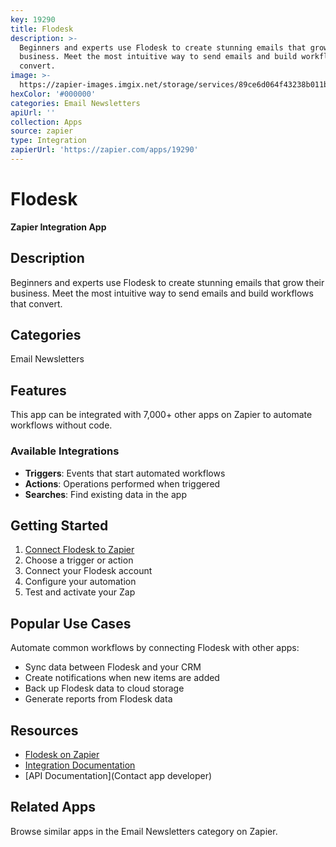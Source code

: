 ```yaml
---
key: 19290
title: Flodesk
description: >-
  Beginners and experts use Flodesk to create stunning emails that grow their
  business. Meet the most intuitive way to send emails and build workflows that
  convert.
image: >-
  https://zapier-images.imgix.net/storage/services/89ce6d064f43238b011b5559a3ad6d4c.png?auto=format%2Ccompress&ixlib=python-3.0.0&q=50
hexColor: '#000000'
categories: Email Newsletters
apiUrl: ''
collection: Apps
source: zapier
type: Integration
zapierUrl: 'https://zapier.com/apps/19290'
---
```

# Flodesk

**Zapier Integration App**

## Description

Beginners and experts use Flodesk to create stunning emails that grow their business. Meet the most intuitive way to send emails and build workflows that convert.

## Categories

Email Newsletters

## Features

This app can be integrated with 7,000+ other apps on Zapier to automate workflows without code.

### Available Integrations

- **Triggers**: Events that start automated workflows
- **Actions**: Operations performed when triggered
- **Searches**: Find existing data in the app

## Getting Started

1. [Connect Flodesk to Zapier](https://zapier.com/apps/19290)
2. Choose a trigger or action
3. Connect your Flodesk account
4. Configure your automation
5. Test and activate your Zap

## Popular Use Cases

Automate common workflows by connecting Flodesk with other apps:

- Sync data between Flodesk and your CRM
- Create notifications when new items are added
- Back up Flodesk data to cloud storage
- Generate reports from Flodesk data

## Resources

- [Flodesk on Zapier](https://zapier.com/apps/19290)
- [Integration Documentation](https://zapier.com/apps/19290/integrations)
- [API Documentation](Contact app developer)

## Related Apps

Browse similar apps in the Email Newsletters category on Zapier.
